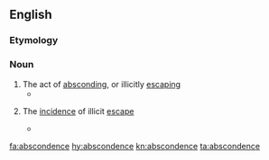 ==English==

===Etymology===

{{suffix|abscond|ence}}

===Noun===
{{en-noun}}

# The act of [[abscond]]ing, or illicitly [[escape|escaping]]
#*{{quote-journal|author=Henry R. Rollin|journal=Journal of Medical Ethics|doi=10.1136/jme.2.4.157|title=The care of the mentally abnormal offender and the protection of the public|year=1976
|passage=Security as a result became a thing of the past, and as a corollary, '''abscondences''' rose dramatically. }}
# {{uncountable}} The [[incidence]] of illicit [[escape]]
#*{{quote-book|year=1998|title=Compulsory treatment for alcohol use disorders|page=315|url=http://books.google.com/books?id=4OhrAAAAMAAJ
|passage=The staff feared that earlier transfer to unlocked units would increase the '''abscondence'''.}}

[[fa:abscondence]]
[[hy:abscondence]]
[[kn:abscondence]]
[[ta:abscondence]]